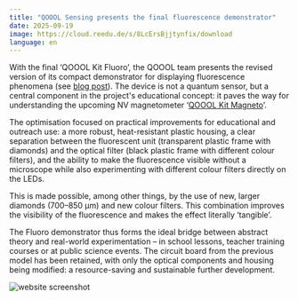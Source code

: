 ```yaml
---
title: "QOOOL Sensing presents the final fluorescence demonstrator"
date: 2025-09-19
image: https://cloud.reedu.de/s/8LcErsBjjtynfix/download
language: en
---
```

 
With the final ‘QOOOL Kit Fluoro’, the QOOOL team presents the revised version of its compact demonstrator for displaying fluorescence phenomena (see [blog post](https://qoool-sensing.org/en/news/10-Fluoro-Kit-en)). The device is not a quantum sensor, but a central component in the project's educational concept: it paves the way for understanding the upcoming NV magnetometer ‘[QOOOL Kit Magneto](https://qoool-sensing.org/en/news/28-Hardwaremeeting-en)’.
 
The optimisation focused on practical improvements for educational and outreach use: a more robust, heat-resistant plastic housing, a clear separation between the fluorescent unit (transparent plastic frame with diamonds) and the optical filter (black plastic frame with different colour filters), and the ability to make the fluorescence visible without a microscope while also experimenting with different colour filters directly on the LEDs.
 
This is made possible, among other things, by the use of new, larger diamonds (700–850 µm) and new colour filters. This combination improves the visibility of the fluorescence and makes the effect literally ‘tangible’.
 
The Fluoro demonstrator thus forms the ideal bridge between abstract theory and real-world experimentation – in school lessons, teacher training courses or at public science events. The circuit board from the previous model has been retained, with only the optical components and housing being modified: a resource-saving and sustainable further development.

![website screenshot](https://cloud.reedu.de/s/8LcErsBjjtynfix/download)



